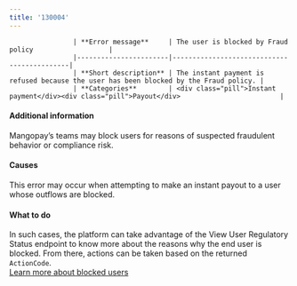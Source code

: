 ```yaml
---
title: '130004'  
---
```



                    | **Error message**     | The user is blocked by Fraud policy                   |
                    |-----------------------|--------------------------------------------|
                    | **Short description** | The instant payment is refused because the user has been blocked by the Fraud policy. |
                    | **Categories**        | <div class="pill">Instant payment</div><div class="pill">Payout</div>                         |
                  

#### Additional information  

Mangopay’s teams may block users for reasons of suspected fraudulent behavior or compliance risk.  

#### Causes  

This error may occur when attempting to make an instant payout to a user whose outflows are blocked.  

#### What to do  

In such cases, the platform can take advantage of the View User Regulatory Status endpoint to know more about the reasons why the end user is blocked. From there, actions can be taken based on the returned `ActionCode`.  
<a href="#" class="btn High emphasis primary normal">Learn more about blocked users</a>